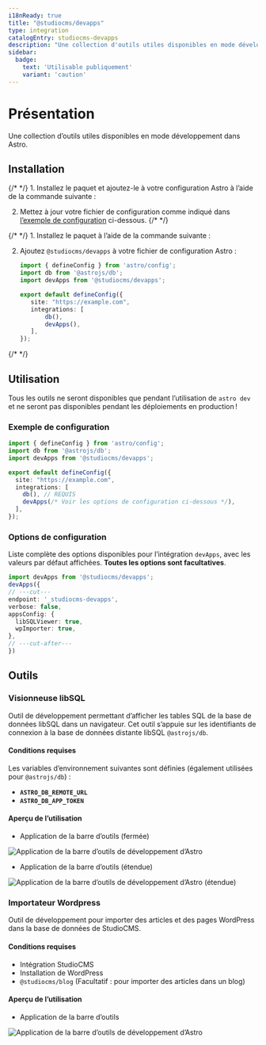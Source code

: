 ```yaml
---
i18nReady: true
title: "@studiocms/devapps"
type: integration
catalogEntry: studiocms-devapps
description: "Une collection d'outils utiles disponibles en mode développement dans Astro"
sidebar:
  badge: 
    text: 'Utilisable publiquement'
    variant: 'caution'
---
```



# Présentation

Une collection d’outils utiles disponibles en mode développement dans Astro.

## Installation

<Tabs syncKey='install-method'>
  <TabItem label="Méthode Astro" icon='astro'>
{/* <Steps> */}
1. Installez le paquet et ajoutez-le à votre configuration Astro à l’aide de la commande suivante :

   <PackageManagers type="exec" pkg="astro" args="add @studiocms/devapps" />

2. Mettez à jour votre fichier de configuration comme indiqué dans [l’exemple de configuration](#exemple-de-configuration) ci-dessous.
{/* </Steps> */}
  </TabItem>
  <TabItem label="Méthode manuelle" icon='seti:powershell'>
{/* <Steps> */}
1. Installez le paquet à l’aide de la commande suivante :

   <PackageManagers pkg="@studiocms/devapps" />

2. Ajoutez `@studiocms/devapps` à votre fichier de configuration Astro :

   ```ts twoslash title="astro.config.mjs" ins={3, 9}
   import { defineConfig } from 'astro/config';
   import db from '@astrojs/db';
   import devApps from '@studiocms/devapps'; 

   export default defineConfig({
      site: "https://example.com",
      integrations: [
          db(),
          devApps(), 
      ],
   });
   ```
{/* </Steps> */}
  </TabItem>
</Tabs>

## Utilisation

Tous les outils ne seront disponibles que pendant l’utilisation de `astro dev` et ne seront pas disponibles pendant les déploiements en production !

### Exemple de configuration

```ts twoslash title="astro.config.mjs" {2, 8} ins={3, 9}
import { defineConfig } from 'astro/config';
import db from '@astrojs/db';
import devApps from '@studiocms/devapps';

export default defineConfig({
  site: "https://example.com",
  integrations: [
    db(), // REQUIS
    devApps(/* Voir les options de configuration ci-dessous */),
  ],
});
```

### Options de configuration

Liste complète des options disponibles pour l’intégration `devApps`, avec les valeurs par défaut affichées. **Toutes les options sont facultatives**.

```ts twoslash 
import devApps from '@studiocms/devapps';
devApps({
// ---cut---
endpoint: '_studiocms-devapps',
verbose: false,
appsConfig: {
  libSQLViewer: true,
  wpImporter: true,
},
// ---cut-after---
})
```

## Outils

### Visionneuse libSQL

Outil de développement permettant d’afficher les tables SQL de la base de données libSQL dans un navigateur. Cet outil s’appuie sur les identifiants de connexion à la base de données distante libSQL `@astrojs/db`.

#### Conditions requises

Les variables d’environnement suivantes sont définies (également utilisées pour `@astrojs/db`) :
- **`ASTRO_DB_REMOTE_URL`**
- **`ASTRO_DB_APP_TOKEN`**

#### Aperçu de l’utilisation

- Application de la barre d’outils (fermée)

![Application de la barre d’outils de développement d’Astro](~/assets/devapps/devapps-1-toolbar-app-closed.png)

- Application de la barre d’outils (étendue)

![Application de la barre d’outils de développement d’Astro (étendue)](~/assets/devapps/devapps-1-toolbar-app-expanded.png)

### Importateur Wordpress

Outil de développement pour importer des articles et des pages WordPress dans la base de données de StudioCMS.

#### Conditions requises

- Intégration StudioCMS
- Installation de WordPress
- `@studiocms/blog` (Facultatif : pour importer des articles dans un blog)

#### Aperçu de l’utilisation

- Application de la barre d’outils

![Application de la barre d’outils de développement d’Astro](~/assets/devapps/devapps-2-importer.png)
